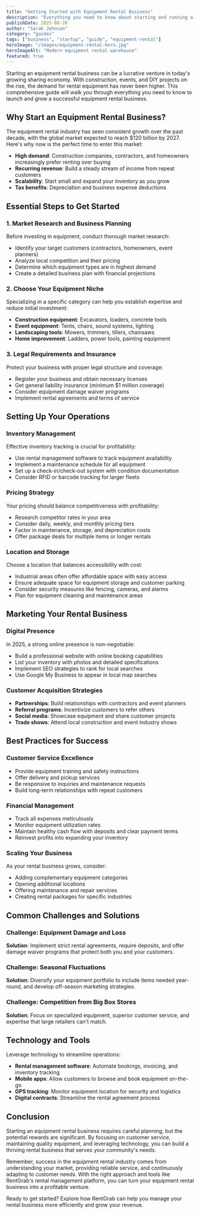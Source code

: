 ```yaml
---
title: "Getting Started with Equipment Rental Business"
description: "Everything you need to know about starting and running a successful equipment rental business in 2025. From initial setup to scaling strategies."
publishDate: 2025-08-20
author: "Sarah Johnson"
category: "guides"
tags: ["business", "startup", "guide", "equipment-rental"]
heroImage: "/images/equipment-rental-hero.jpg"
heroImageAlt: "Modern equipment rental warehouse"
featured: true
---
```


Starting an equipment rental business can be a lucrative venture in today's growing sharing economy. With construction, events, and DIY projects on the rise, the demand for rental equipment has never been higher. This comprehensive guide will walk you through everything you need to know to launch and grow a successful equipment rental business.

## Why Start an Equipment Rental Business?

The equipment rental industry has seen consistent growth over the past decade, with the global market expected to reach $120 billion by 2027. Here's why now is the perfect time to enter this market:

- **High demand**: Construction companies, contractors, and homeowners increasingly prefer renting over buying
- **Recurring revenue**: Build a steady stream of income from repeat customers
- **Scalability**: Start small and expand your inventory as you grow
- **Tax benefits**: Depreciation and business expense deductions

## Essential Steps to Get Started

### 1. Market Research and Business Planning

Before investing in equipment, conduct thorough market research:

- Identify your target customers (contractors, homeowners, event planners)
- Analyze local competition and their pricing
- Determine which equipment types are in highest demand
- Create a detailed business plan with financial projections

### 2. Choose Your Equipment Niche

Specializing in a specific category can help you establish expertise and reduce initial investment:

- **Construction equipment**: Excavators, loaders, concrete tools
- **Event equipment**: Tents, chairs, sound systems, lighting
- **Landscaping tools**: Mowers, trimmers, tillers, chainsaws
- **Home improvement**: Ladders, power tools, painting equipment

### 3. Legal Requirements and Insurance

Protect your business with proper legal structure and coverage:

- Register your business and obtain necessary licenses
- Get general liability insurance (minimum $1 million coverage)
- Consider equipment damage waiver programs
- Implement rental agreements and terms of service

## Setting Up Your Operations

### Inventory Management

Effective inventory tracking is crucial for profitability:

- Use rental management software to track equipment availability
- Implement a maintenance schedule for all equipment
- Set up a check-in/check-out system with condition documentation
- Consider RFID or barcode tracking for larger fleets

### Pricing Strategy

Your pricing should balance competitiveness with profitability:

- Research competitor rates in your area
- Consider daily, weekly, and monthly pricing tiers
- Factor in maintenance, storage, and depreciation costs
- Offer package deals for multiple items or longer rentals

### Location and Storage

Choose a location that balances accessibility with cost:

- Industrial areas often offer affordable space with easy access
- Ensure adequate space for equipment storage and customer parking
- Consider security measures like fencing, cameras, and alarms
- Plan for equipment cleaning and maintenance areas

## Marketing Your Rental Business

### Digital Presence

In 2025, a strong online presence is non-negotiable:

- Build a professional website with online booking capabilities
- List your inventory with photos and detailed specifications
- Implement SEO strategies to rank for local searches
- Use Google My Business to appear in local map searches

### Customer Acquisition Strategies

- **Partnerships**: Build relationships with contractors and event planners
- **Referral programs**: Incentivize customers to refer others
- **Social media**: Showcase equipment and share customer projects
- **Trade shows**: Attend local construction and event industry shows

## Best Practices for Success

### Customer Service Excellence

- Provide equipment training and safety instructions
- Offer delivery and pickup services
- Be responsive to inquiries and maintenance requests
- Build long-term relationships with repeat customers

### Financial Management

- Track all expenses meticulously
- Monitor equipment utilization rates
- Maintain healthy cash flow with deposits and clear payment terms
- Reinvest profits into expanding your inventory

### Scaling Your Business

As your rental business grows, consider:

- Adding complementary equipment categories
- Opening additional locations
- Offering maintenance and repair services
- Creating rental packages for specific industries

## Common Challenges and Solutions

### Challenge: Equipment Damage and Loss

**Solution**: Implement strict rental agreements, require deposits, and offer damage waiver programs that protect both you and your customers.

### Challenge: Seasonal Fluctuations

**Solution**: Diversify your equipment portfolio to include items needed year-round, and develop off-season marketing strategies.

### Challenge: Competition from Big Box Stores

**Solution**: Focus on specialized equipment, superior customer service, and expertise that large retailers can't match.

## Technology and Tools

Leverage technology to streamline operations:

- **Rental management software**: Automate bookings, invoicing, and inventory tracking
- **Mobile apps**: Allow customers to browse and book equipment on-the-go
- **GPS tracking**: Monitor equipment location for security and logistics
- **Digital contracts**: Streamline the rental agreement process

## Conclusion

Starting an equipment rental business requires careful planning, but the potential rewards are significant. By focusing on customer service, maintaining quality equipment, and leveraging technology, you can build a thriving rental business that serves your community's needs.

Remember, success in the equipment rental industry comes from understanding your market, providing reliable service, and continuously adapting to customer needs. With the right approach and tools like RentGrab's rental management platform, you can turn your equipment rental business into a profitable venture.

Ready to get started? Explore how RentGrab can help you manage your rental business more efficiently and grow your revenue.